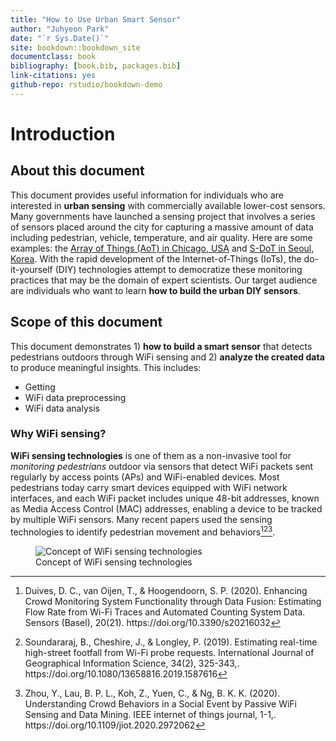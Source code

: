 ```yaml
--- 
title: "How to Use Urban Smart Sensor"
author: "Juhyeon Park"
date: "`r Sys.Date()`"
site: bookdown::bookdown_site
documentclass: book
bibliography: [book.bib, packages.bib]
link-citations: yes
github-repo: rstudio/bookdown-demo
---
```


# Introduction

## About this document
This document provides useful information for individuals who are interested in **urban sensing** with commercially available lower-cost sensors. Many governments have launched a sensing project that involves a series of sensors placed around the city for capturing a massive amount of data including pedestrian, vehicle, temperature, and air quality. Here are some examples: the [Array of Things (AoT) in Chicago, USA](https://arrayofthings.github.io/) and [S-DoT in Seoul, Korea](https://github.com/seoul-iotdata/S-DoT_SampleData). With the rapid development of the Internet-of-Things (IoTs), the do-it-yourself (DIY) technologies attempt to democratize these monitoring practices that may be the domain of expert scientists. Our target audience are individuals who want to learn **how to build the urban DIY sensors**.

## Scope of this document
This document demonstrates 1) **how to build a smart sensor** that detects pedestrians outdoors through WiFi sensing and 2) **analyze the created data** to produce meaningful insights. This includes: 

  - Getting
  - WiFi data preprocessing
  - WiFi data analysis
  
### Why WiFi sensing?
**WiFi sensing technologies** is one of them as a non-invasive tool for *monitoring pedestrians* outdoor via sensors that detect WiFi packets sent regularly by access points (APs) and WiFi-enabled devices. Most pedestrians today carry smart devices equipped with WiFi network interfaces, and each WiFi packet includes unique 48-bit addresses, known as Media Access Control (MAC) addresses, enabling a device to be tracked by multiple WiFi sensors. Many recent papers used the sensing technologies to identify pedestrian movement and behaviors[^1][^2][^3].

![Concept of WiFi sensing technologies](./static/image/wifi-sensing.png)

[^1]: Duives, D. C., van Oijen, T., & Hoogendoorn, S. P. (2020). Enhancing Crowd Monitoring System Functionality through Data Fusion: Estimating Flow Rate from Wi-Fi Traces and Automated Counting System Data. Sensors (Basel), 20(21). https://doi.org/10.3390/s20216032
[^2]: Soundararaj, B., Cheshire, J., & Longley, P. (2019). Estimating real-time high-street footfall from Wi-Fi probe requests. International Journal of Geographical Information Science, 34(2), 325-343,. https://doi.org/10.1080/13658816.2019.1587616 
[^3]: Zhou, Y., Lau, B. P. L., Koh, Z., Yuen, C., & Ng, B. K. K. (2020). Understanding Crowd Behaviors in a Social Event by Passive WiFi Sensing and Data Mining. IEEE internet of things journal, 1-1,. https://doi.org/10.1109/jiot.2020.2972062 

